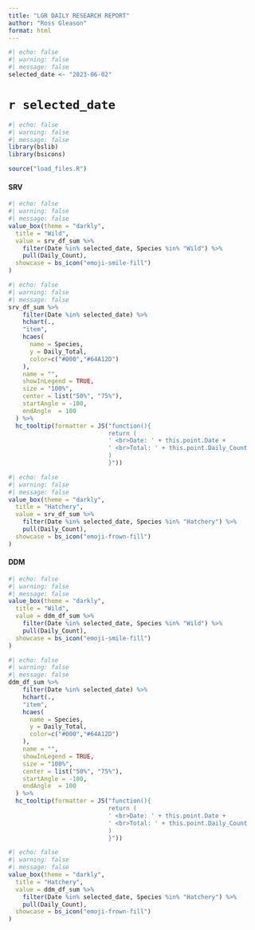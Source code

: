 ```yaml
---
title: "LGR DAILY RESEARCH REPORT"
author: "Ross Gleason"
format: html
---
```

```r
#| echo: false
#| warning: false
#| message: false
selected_date <- "2023-06-02"
```

# `r selected_date`

```r
#| echo: false
#| warning: false
#| message: false
library(bslib)
library(bsicons)

source("load_files.R")
```

::: panel-tabset

#### SRV

```r
#| echo: false
#| warning: false
#| message: false
value_box(theme = "darkly",
  title = "Wild",
  value = srv_df_sum %>% 
    filter(Date %in% selected_date, Species %in% "Wild") %>%
    pull(Daily_Count),
  showcase = bs_icon("emoji-smile-fill")
)
```

```r
#| echo: false
#| warning: false
#| message: false
srv_df_sum %>% 
    filter(Date %in% selected_date) %>%
    hchart(.,
    "item",
    hcaes(
      name = Species,
      y = Daily_Total,
      color=c("#000","#64A12D")
    ),
    name = "",
    showInLegend = TRUE,
    size = "100%",
    center = list("50%", "75%"),
    startAngle = -100,
    endAngle  = 100
  ) %>%
  hc_tooltip(formatter = JS("function(){
                            return (
                            ' <br>Date: ' + this.point.Date +
                            ' <br>Total: ' + this.point.Daily_Count
                            )
                            }"))


```

```r
#| echo: false
#| warning: false
#| message: false
value_box(theme = "darkly",
  title = "Hatchery",
  value = srv_df_sum %>% 
    filter(Date %in% selected_date, Species %in% "Hatchery") %>%
    pull(Daily_Count),
  showcase = bs_icon("emoji-frown-fill")
)

```


#### DDM
```r
#| echo: false
#| warning: false
#| message: false
value_box(theme = "darkly",
  title = "Wild",
  value = ddm_df_sum %>% 
    filter(Date %in% selected_date, Species %in% "Wild") %>%
    pull(Daily_Count),
  showcase = bs_icon("emoji-smile-fill")
)
```

```r
#| echo: false
#| warning: false
#| message: false
ddm_df_sum %>% 
    filter(Date %in% selected_date) %>%
    hchart(.,
    "item",
    hcaes(
      name = Species,
      y = Daily_Total,
      color=c("#000","#64A12D")
    ),
    name = "",
    showInLegend = TRUE,
    size = "100%",
    center = list("50%", "75%"),
    startAngle = -100,
    endAngle  = 100
  ) %>%
  hc_tooltip(formatter = JS("function(){
                            return (
                            ' <br>Date: ' + this.point.Date +
                            ' <br>Total: ' + this.point.Daily_Count
                            )
                            }"))


```

```r
#| echo: false
#| warning: false
#| message: false
value_box(theme = "darkly",
  title = "Hatchery",
  value = ddm_df_sum %>% 
    filter(Date %in% selected_date, Species %in% "Hatchery") %>%
    pull(Daily_Count),
  showcase = bs_icon("emoji-frown-fill")
)

```

:::
